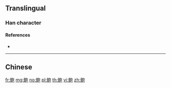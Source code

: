 {{character info/new}}
{{also|鮑}}
==Translingual==

===Han character===
{{Han char|rn=195|rad=鱼|as=05|sn=13|four=|canj=NMPRU|ids=⿰鱼包}}

====References====
* {{Han ref|kx=1480.511|hdz=74683.020|uh=9C8D|ud=40077}}

----

==Chinese==
{{zh-see|鮑}}

[[fr:鲍]]
[[mg:鲍]]
[[no:鲍]]
[[pl:鲍]]
[[th:鲍]]
[[vi:鲍]]
[[zh:鲍]]